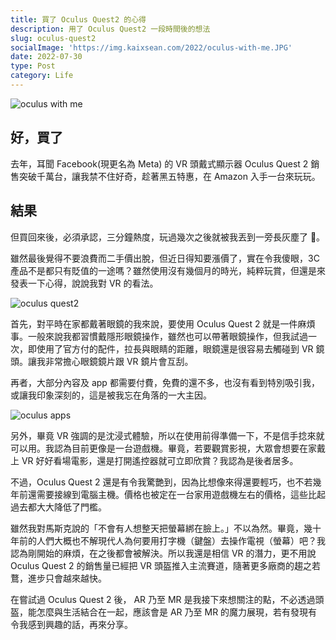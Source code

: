 ```yaml
---
title: 買了 Oculus Quest2 的心得
description: 用了 Oculus Quest2 一段時間後的想法
slug: oculus-quest2
socialImage: 'https://img.kaixsean.com/2022/oculus-with-me.JPG'
date: 2022-07-30
type: Post
category: Life
---
```


![oculus with me](https://img.kaixsean.com/2022/oculus-with-me.JPG)

## 好，買了

去年，耳聞 Facebook(現更名為 Meta) 的 VR 頭戴式顯示器 Oculus Quest 2 銷售突破千萬台，讓我禁不住好奇，趁著黑五特惠，在 Amazon 入手一台來玩玩。

## 結果

但買回來後，必須承認，三分鐘熱度，玩過幾次之後就被我丟到一旁長灰塵了 🤣。

雖然最後覺得不要浪費而二手價出脫，但近日得知要漲價了，實在令我傻眼，3C 產品不是都只有貶值的一途嗎？雖然使用沒有幾個月的時光，純粹玩賞，但還是來發表一下心得，說說我對 VR 的看法。

![oculus quest2](https://img.kaixsean.com/2022/oculus-quest2.JPG)

首先，對平時在家都戴著眼鏡的我來說，要使用 Oculus Quest 2 就是一件麻煩事。一般來說我都習慣戴隱形眼鏡操作，雖然也可以帶著眼鏡操作，但我試過一次，即使用了官方付的配件，拉長與眼睛的距離，眼鏡還是很容易去觸碰到 VR 鏡頭。讓我非常擔心眼鏡鏡片跟 VR 鏡片會互刮。

再者，大部分內容及 app 都需要付費，免費的還不多，也沒有看到特別吸引我，或讓我印象深刻的，這是被我忘在角落的一大主因。

![oculus apps](https://img.kaixsean.com/2022/oculus-games.jpeg)

另外，畢竟 VR 強調的是沈浸式體驗，所以在使用前得準備一下，不是信手捻來就可以用。我認為目前更像是一台遊戲機。畢竟，若要觀賞影視，大眾會想要在家戴上 VR 好好看場電影，還是打開遙控器就可立即欣賞？我認為是後者居多。

不過，Oculus Quest 2 還是有令我驚艷到，因為比想像來得還要輕巧，也不若幾年前還需要接線到電腦主機。價格也被定在一台家用遊戲機左右的價格，這些比起過去都大大降低了門檻。

雖然我對馬斯克說的「不會有人想整天把螢幕綁在臉上。」不以為然。畢竟，幾十年前的人們大概也不解現代人為何要用打字機（鍵盤）去操作電視（螢幕）吧？我認為剛開始的麻煩，在之後都會被解決。所以我還是相信 VR 的潛力，更不用說 Oculus Quest 2 的銷售量已經把 VR 頭盔推入主流賽道，隨著更多廠商的趨之若鶩，進步只會越來越快。

在嘗試過 Oculus Quest 2 後， AR 乃至 MR 是我接下來想關注的點，不必透過頭盔，能怎麼與生活結合在一起，應該會是 AR 乃至 MR 的魔力展現，若有發現有令我感到興趣的話，再來分享。
